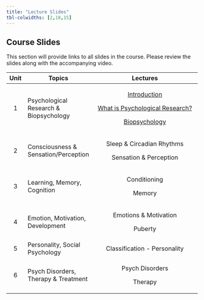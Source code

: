 ```yaml
---
title: "Lecture Slides"
tbl-colwidths: [2,18,15]
---
```


## Course Slides

This section will provide links to all slides in the course. Please review the slides along with the accompanying video.

<div>

+-----------+----------------------------------------+----------------------------------------------------------------------------------------------------------------------------------------------------------+
| Unit      | Topics                                 | Lectures                                                                                                                                                 |
+:=========:+========================================+:========================================================================================================================================================:+
| 1         | Psychological Research & Biopsychology | [Introduction](https://docs.google.com/presentation/d/11AHDyLJ5rJ9c0b7P1_dqSF1yfyXUSgVwDhOtMSELLMQ/edit?usp=sharing){target="_blank"}                    |
|           |                                        |                                                                                                                                                          |
|           |                                        | [What is Psychological Research?](https://docs.google.com/presentation/d/14jGPac3nTNuV2EDU1OtO-IqH4zhZnhMqgtLJ8HaFFsk/edit?usp=sharing){target="_blank"} |
|           |                                        |                                                                                                                                                          |
|           |                                        | [Biopsychology](https://docs.google.com/presentation/d/1aTar1Z4PkKf_cphoD1orM2qj3kwnGNJi6a9Z-vwBkh8/edit?usp=sharing){target="_blank"}                   |
+-----------+----------------------------------------+----------------------------------------------------------------------------------------------------------------------------------------------------------+
| 2         | Consciousness & Sensation/Perception   | Sleep & Circadian Rhythms                                                                                                                                |
|           |                                        |                                                                                                                                                          |
|           |                                        | Sensation & Perception                                                                                                                                   |
+-----------+----------------------------------------+----------------------------------------------------------------------------------------------------------------------------------------------------------+
| 3         | Learning, Memory, Cognition            | Conditioning                                                                                                                                             |
|           |                                        |                                                                                                                                                          |
|           |                                        | Memory                                                                                                                                                   |
+-----------+----------------------------------------+----------------------------------------------------------------------------------------------------------------------------------------------------------+
| 4         | Emotion, Motivation, Development       | Emotions & Motivation                                                                                                                                    |
|           |                                        |                                                                                                                                                          |
|           |                                        | Puberty                                                                                                                                                  |
+-----------+----------------------------------------+----------------------------------------------------------------------------------------------------------------------------------------------------------+
| 5         | Personality, Social Psychology         | Classification - Personality                                                                                                                             |
+-----------+----------------------------------------+----------------------------------------------------------------------------------------------------------------------------------------------------------+
| 6         | Psych Disorders, Therapy & Treatment   | Psych Disorders                                                                                                                                          |
|           |                                        |                                                                                                                                                          |
|           |                                        | Therapy                                                                                                                                                  |
+-----------+----------------------------------------+----------------------------------------------------------------------------------------------------------------------------------------------------------+

</div>
